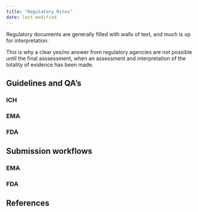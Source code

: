 ```yaml
---
title: "Regulatory Rites"
date: last-modified
---
```


Regulatory documents are generally filled with walls of text, and much is up for interpretation.

This is why a clear yes/no answer from regulatory agencies are not possible until the final asssessment, when an assessment and interpretation of the totality of evidence has been made.

## Guidelines and QA's

### ICH

### EMA

### FDA

## Submission workflows

### EMA

### FDA

## References

::: {#refs}
:::
